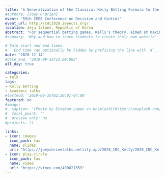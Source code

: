 ```yaml
---
title: 'A Generalization of the Classical Kelly Betting Formula to the Case of Temporal Correlation'
#authors: [Joey O'Brien]
event: '59th IEEE Conference on Decision and Control'
event_url: http://cdc2020.ieeecss.org/
location: Jeju Island, Republic of Korea
abstract: "For sequential betting games, Kelly's theory, aimed at maximization of the logarithmic growth of one's account value, involves optimization of the so-called betting fraction $K$. In this paper, we extend the classical formulation to allow for temporal correlation among bets. For the example of successive coin flips with even-money payoff, used throughout the paper as an example demonstrating the potential for this new research direction, we formulate and solve a problem with *memory depth* $m$.  By this, we mean that the outcomes of coin flips are no longer assumed to be i.i.d. random variables. Instead, the probability of heads on flip $k$ depends on previous flips $k-1,k-2,...,k-m$. For the simplest case of $n$ flips, even-money payoffs and $m = 1$, we obtain a closed form solution for the optimal betting fraction, denoted $K_n$, which generalizes the classical result for the memoryless case. That is, instead of fraction $K = 2p-1$ which pervades the literature for a coin with probability of heads $p \\ge 1/2$, our new fraction $K_n$ depends on both $n$ and the parameters associated with the temporal correlation model. Subsequently, we obtain a generalization of these results for cases when $m > 1$ and illustrate the use of the theory in the context of numerical simulations."
#summary: 'Why and how to teach students to create their own website'

# Talk start and end times.
#   End time can optionally be hidden by prefixing the line with `#`.
date: "2020-12-14"
#date_end: "2019-09-12T12:00:00Z"
all_day: true

categories:
- talk
tags:
- Kelly betting
- Academic talks
#lastmod: '2019-06-16T02:20:01-07:00'
featured: no
#image:
#  caption: '[Photo by Esteban Lopez on Unsplash](https://unsplash.com/photos/rsXAKLDfqB8)'
#  focal_point: ''
#  preview_only: no
#projects: []

links:
- icon: images
  icon_pack: fas
  name: slides
  url: "https://joeyobrientalks.netlify.app/2020_CDC_Kelly/2020_CDC_Kelly.pdf"
- icon: play-circle
  icon_pack: fas
  name: video
  url: "https://vimeo.com/490821353"
---
```

